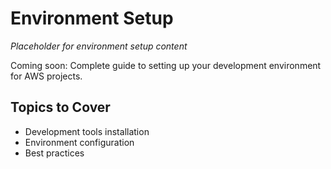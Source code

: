 # Environment Setup

*Placeholder for environment setup content*

Coming soon: Complete guide to setting up your development environment for AWS projects.

## Topics to Cover
- Development tools installation
- Environment configuration
- Best practices